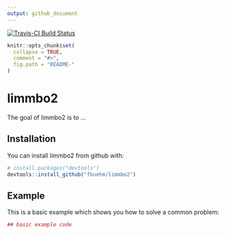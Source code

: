 ```yaml
---
output: github_document
---
```


[![Travis-CI Build Status](https://travis-ci.org/fboehm/limmbo2.svg?branch=master)](https://travis-ci.org/fboehm/limmbo2)


<!-- README.md is generated from README.Rmd. Please edit that file -->

```r
knitr::opts_chunk$set(
  collapse = TRUE,
  comment = "#>",
  fig.path = "README-"
)
```

# limmbo2

The goal of limmbo2 is to ...

## Installation

You can install limmbo2 from github with:

```r
# install.packages("devtools")
devtools::install_github("fboehm/limmbo2")
```

## Example

This is a basic example which shows you how to solve a common problem:

```r
## basic example code
```
